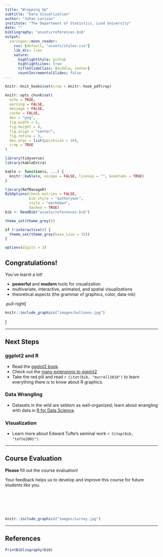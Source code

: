 ```yaml
---
title: "Wrapping Up"
subtitle: "Data Visualization"
author: "Johan Larsson"
institute: "The Department of Statistics, Lund University"
date: ""
bibliography: "assets/references.bib"
output:
  xaringan::moon_reader:
    css: [default, "assets/styles.css"]
    lib_dir: libs
    nature:
      highlightStyle: github
      highlightLines: true
      titleSlideClass: [middle, center]
      countIncrementalSlides: false
---
```


```r
knitr::knit_hooks$set(crop = knitr::hook_pdfcrop)

knitr::opts_chunk$set(
  echo = TRUE,
  warning = FALSE,
  message = FALSE,
  cache = FALSE,
  dev = "png",
  fig.width = 5,
  fig.height = 4,
  fig.align = "center",
  fig.retina = 3,
  dev.args = list(pointsize = 16),
  crop = TRUE
)

library(tidyverse)
library(kableExtra)

kable <- function(x, ...) {
  knitr::kable(x, escape = FALSE, linesep = "", booktabs = TRUE)
}

library(RefManageR)
BibOptions(check.entries = FALSE, 
           bib.style = "authoryear",
           style = "markdown",
           dashed = TRUE)
bib <- ReadBib("assets/references.bib")

theme_set(theme_grey())

if (!interactive()) {
  theme_set(theme_grey(base_size = 15))
}

options(digits = 3)
```

## Congratulations!

You've learnt a lot!

- **powerful** and **modern** tools for visualization
- multivariate, interactive, animated, and spatial visualizations
- theoretical aspects (the grammar of graphics, color, data-ink)

.pull-right[
```r
knitr::include_graphics("images/balloons.jpg")
```
]

---

## Next Steps

### ggplot2 and R

- Read the [ggplot2 book](https://ggplot2-book.org/).
- Check out the [many extensions to ggplot2](https://exts.ggplot2.tidyverse.org/)
- Take the red pill and read `r Citet(bib, "murrell2018")` to learn everything
  there is to know about R graphics.

### Data Wrangling

- Datasets in the wild are seldom as well-organized; learn about wrangling with
  data in [R for Data Science](https://r4ds.had.co.nz/).

### Visualization

- Learn more about Edward Tufte's seminal work `r Citep(bib, "tufte2001")`.

---

## Course Evaluation

**Please** fill out the course evaluation!

Your feedback helps us to develop and improve this course for future students like you.

<br><br><br><br>
```r
knitr::include_graphics("images/survey.jpg")
```


---

## References


```r
PrintBibliography(bib)
```
